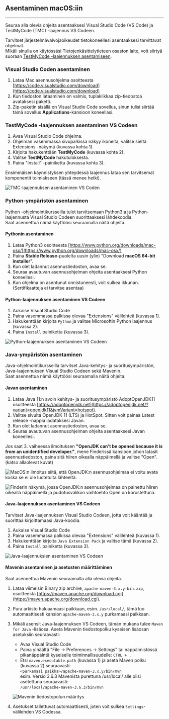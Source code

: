 
<ContentBox>

## Asentaminen macOS:iin

---

<TableOfContents />

</ContentBox>

<ContentBox>
Seuraa alla olevia ohjeita asentaaksesi Visual Studio Code (VS Code) ja TestMyCode (TMC) -laajennus VS Codeen. 

Tarvitset järjestelmävalvojaoikeudet tietokoneellesi asentaaksesi tarvittavat ohjelmat.  
Mikäli sinulla on käytössäsi Tietojenkäsittelytieteen osaston laite, voit siirtyä suoraan [TestMyCode -laajennuksen asentamiseen](#TestMyCode-asentaminen).

###  Visual Studio Coden asentaminen <a name="VSCoden-asentaminen"></a>

1. Lataa Mac asennusohjelma osoitteesta [https://code.visualstudio.com/download](https://code.visualstudio.com/download)
2. Kun tiedoston lataaminen on valmis, tuplaklikkaa zip-tiedostoa avataksesi paketti.
3. Zip-paketin sisällä on Visual Studio Code sovellus, sinun tulisi siirtää tämä sovellus __Applications__-kansioon koneellasi.

### TestMyCode -laajennuksen asentaminen VS Codeen <a name="TestMyCode-asentaminen"></a>

1. Avaa Visual Studio Code ohjelma.  
2. Ohjelman vasemmassa sivupalkissa näkyy ikoneita, valitse sieltä Extensions -näkymä (kuvassa kohta 1).  
3. Kirjoita hakukenttään **TestMyCode** (kuvassa kohta 2).  
4. Valitse **TestMyCode** hakutuloksesta.
5. Paina "Install" -painiketta (kuvassa kohta 3).

Ensimmäisen käynnistyksen yhteydessä laajennus lataa sen tarvitsemat komponentit toimiakseen (tässä menee hetki).

![TMC-laajennuksen asentaminen VS Coden](vscode/download_extension.webp)

</ContentBox>

<ContentBox>

### Python-ympäristön asentaminen <a name="python-asentaminen"></a>

Python -ohjelmointikursseilla tulet tarvitsemaan Python3:a ja Python-laajennusta Visual Studio Codeen suorittaaksesi lähdekoodia.  
Saat asennettua nämä käyttöösi seuraamalla näitä ohjeita.

#### Pythonin asentaminen <a name="python3"></a>

1. Lataa Python3 osoitteesta [https://www.python.org/downloads/mac-osx/](https://www.python.org/downloads/mac-osx/)
2. Paina __Stable Release__-puolelta uusin (ylin) "Download __macOS 64-bit installer__".
3. Kun olet ladannut asennustiedoston, avaa se.
4. Seuraa avautuvan asennusohjelman ohjeita asentaaksesi Python koneellesi.
5. Kun ohjelma on asentunut onnistuneesti, voit sulkea ikkunan. (Sertifikaatteja ei tarvitse asentaa)

#### Python-laajennuksen asentaminen VS Codeen <a name="python-laajennus"></a>

1. Aukaise Visual Studio Code
2. Paina vasemmassa palkissa olevaa "Extensions" välilehteä (kuvassa 1).
3. Hakukenttään kirjoita `Python` ja valitse Microsoftin Python laajennus (kuvassa 2).
4. Paina `Install` painiketta (kuvassa 3).

![Python-laajennuksen asentaminen VS Codeen](vscode/vscode_python_extension.webp)

</ContentBox>

<ContentBox>

### Java-ympäristön asentaminen <a name="javan-asentaminen"></a>

Java-ohjelmointikursseilla tarvitset Java-kehitys- ja suoritusympäristön, Java-laajennuksen Visual Studio Codeen sekä Mavenin.  
Saat asennettua nämä käyttöösi seuraamalla näitä ohjeita. 

#### Javan asentaminen <a name="adopt-open-jdk"></a>

1. Lataa Java 11:n avoin kehitys- ja suoritusympäristö AdoptOpenJDK11 osoitteesta [https://adoptopenjdk.net](https://adoptopenjdk.net/?variant=openjdk11&jvmVariant=hotspot).
2. Valitse sivulta OpenJDK 11 (LTS) ja HotSpot. Sitten voit painaa Latest release -nappia ladataksesi Javan.
3. Kun olet ladannut asennustiedoston, avaa se.
4. Seuraa avautuvan asennusohjelman ohjeita asentaaksesi Javan koneellesi.

Jos saat 3. vaiheessa ilmoituksen **"OpenJDK can't be opened because it is from an unidentified developer."**, mene Finderissä kansioon johon latasit asennustiedoston, paina sitä hiiren oikealla näppäimellä ja valitse "Open". (katso allaolevat kuvat)

![MacOS:n ilmoitus siitä, että OpenJDK:n asennusohjelmaa ei voitu avata koska se ei ole luotetulta lähteeltä.](macos-openjdk-not-trusted.webp)

![Finderin näkymä, jossa OpenJDK:n asennusohjelmaa on painettu hiiren oikealla näppäimellä ja pudotusvalikon vaihtoehto Open on korostettuna.](macos-openjdk-rightclick-open.webp)

#### Java-laajennuksen asentaminen VS Codeen <a name="java-laajennus"></a>

Tarvitset Java-laajennuksen Visual Studio Codeen, jotta voit kääntää ja suorittaa kirjoittamaasi Java-koodia.

1. Aukaise Visual Studio Code
2. Paina vasemmassa palkissa olevaa "Extensions" välilehteä (kuvassa 1).
3. Hakukenttään kirjoita `Java Extension Pack` ja valitse tämä (kuvassa 2).
4. Paina `Install` painiketta (kuvassa 3).

![Java-laajennuksien asentaminen VS Codeen](vscode/vscode_java_extension_pack.webp)

#### Mavenin asentaminen ja asetusten määrittäminen <a name="maven-ja-asetukset"></a>

Saat asennettua Mavenin seuraamalla alla olevia ohjeita.  

1. Lataa viimeisin Binary zip archive, `apache-maven-3.x.y-bin.zip`, osoitteesta [https://maven.apache.org/download.cgi](https://maven.apache.org/download.cgi).
2. Pura arkisto haluaamaasi paikkaan, esim. `/usr/local/`, tämä luo automaattisesti kansion `apache-maven-3.x.y` purkamaasi paikkaan.
3. Mikäli asensit Java-laajennuksen VS Codeen, tämän mukana tulee `Maven for Java` -lisäosa. Aseta Mavenin tiedostopolku kyseisen lisäosan asetuksiin seuraavasti:
    * Avaa Visual Studio Code
    * Paina ylhäältä "File -> Preferences -> Settings" tai näppäimistössä pikanäppäintä kyseiselle toiminnallisuudelle: `CTRL + ,`
    * Etsi `maven.executable.path` (kuvassa 1) ja aseta Maven polku (kuvassa 2) seuraavasti:  
    `<purkamasi paikka>/apache-maven-3.x.y/bin/mvn`  
    esim. Versio 3.6.3 Mavenista purettuna /usr/local/ alle olisi asetettuna seuraavasti:  
    `/usr/local/apache-maven-3.6.3/bin/mvn`

    ![Mavenin tiedostopolun määritys](vscode/maven_executable_path.webp)

4. Asetukset tallettuvat automaattisesti, joten voit sulkea `Settings`-välilehden VS Codessa.

</ContentBox>

<StartingProgrammingGuide />